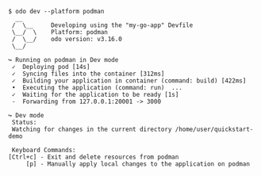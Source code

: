 ```console
$ odo dev --platform podman
  __
 /  \__     Developing using the "my-go-app" Devfile
 \__/  \    Platform: podman
 /  \__/    odo version: v3.16.0
 \__/

↪ Running on podman in Dev mode
 ✓  Deploying pod [14s]
 ✓  Syncing files into the container [312ms]
 ✓  Building your application in container (command: build) [422ms]
 •  Executing the application (command: run)  ...
 ✓  Waiting for the application to be ready [1s]
 -  Forwarding from 127.0.0.1:20001 -> 3000

↪ Dev mode
 Status:
 Watching for changes in the current directory /home/user/quickstart-demo

 Keyboard Commands:
[Ctrl+c] - Exit and delete resources from podman
     [p] - Manually apply local changes to the application on podman
```